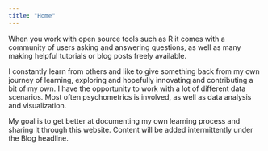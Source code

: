 ---
title: "Home"
---

When you work with open source tools such as R it comes with a community of users asking and answering questions, as well as many making helpful tutorials or blog posts freely available.

I constantly learn from others and like to give something back from my own journey of learning, exploring and hopefully innovating and contributing a bit of my own. I have the opportunity to work with a lot of different data scenarios. Most often psychometrics is involved, as well as data analysis and visualization. 

My goal is to get better at documenting my own learning process and sharing it through this website. Content will be added intermittently under the Blog headline.
